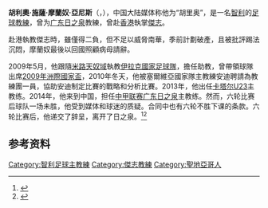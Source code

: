 {{Infobox Football biography
| fullname = 胡利奧·施薩·摩蘭奴·亞尼斯<br>{{lang|es|Julio César Moreno Yáñez}}
| dateofbirth = {{birth date and age|1969|9|27}}
| cityofbirth = [[聖地牙哥|聖地牙哥]]
| countryofbirth = [[智利|智利]]
| currentclub =  
| manageryears1 = 2000–2003|
| managerclubs1 = [[中國國家足球隊|中國國家足球隊]] (助教)|
| manageryears2 = 2003–2004|
| managerclubs2 = [[洪都拉斯國家足球隊|洪都拉斯國家足球隊]] (助教)|
| manageryears3 = 2004–2005|
| managerclubs3 = [[萨德体育俱乐部|艾薩德]] (助教)|
| manageryears4 = 2006|
| managerclubs4 = L'Entente SSG|
| manageryears5 = 2006–2007|
| managerclubs5 = [[貝迪斯|貝迪斯]] (助教)|
| manageryears6 = 2007|
| managerclubs6 = [[牙買加國家足球隊|牙買加國家足球隊]] (助教)|
| manageryears7 = 2008–2009|
| managerclubs7 = [[傑志|傑志]]|
| manageryears8 = 2009|
| managerclubs8 = [[伊拉克國家足球隊|伊拉克國家足球隊]] (助教)|
| manageryears9 = 2009–2010|
| managerclubs9 = [[塞尔维亚国家足球队|塞尔维亚国家足球队]] (助教)|
| manageryears10 = 2013|
| managerclubs10 = [[卡塔尔23岁以下国家足球队|卡塔尔U23]]|
| manageryears11 = 2014|
| managerclubs11 = [[广东日之泉|广东日之泉]]|
}}
'''胡利奧·施薩·摩蘭奴·亞尼斯'''（'''{{lang|es|Julio César Moreno Yáñez}}'''，{{bd|1969年|9月27日|catIdx=Moreno,Julio César Yáñez}}），中国大陆媒体称他为“胡里奥”，是一名[[智利|智利]]的[[足球|足球]][[教練|教練]]，曾为[[广东日之泉|广东日之泉]]教練，曾赴[[香港|香港]]執掌[[傑志|傑志]]。

赴港執教傑志時，雖僅得二負，但不足以威脅南華，季前計劃破產，且被批評踢法沉悶，摩蘭奴最後以回國照顧病母請辭。

2009年5月，他跟隨[[米路天奴域|米路天奴域]]執教[[伊拉克國家足球隊|伊拉克國家足球隊]]，擔任助教，曾帶領球隊出席[[2009年洲際國家盃|2009年洲際國家盃]]，2010年冬天，他被塞爾維亞國家隊主教練安迪聘請為教練團一員，協助安迪制定比賽的戰略和分析比賽。2013年，他出任[[卡塔尔23岁以下国家足球队|卡塔尔U23]]主教练。2014年，他来到中国，担任[[中甲联赛|中甲联赛]][[广东日之泉|广东日之泉]]主教练。然而，六轮比赛后球队一场未胜，他受到媒体和球迷的质疑。合同中也有六轮不胜下课的条款。六轮比赛后，他递交了辞呈，离开了日之泉。<ref>{{cite news|title=广东日之泉邀米卢执教遭拒 胡里奥正式递交辞呈|url=http://sports.sohu.com/20140420/n398518218.shtml|accessdate=2014-04-25|newspaper=大洋网-广州日报|date=2014-04-20|archive-date=2015-12-13|archive-url=https://web.archive.org/web/20151213233545/http://sports.sohu.com/20140420/n398518218.shtml|dead-url=no}}</ref><ref>{{cite news|title=胡里奥逼近下课条款“红线”|url=http://news.163.com/14/0413/07/9PMNSKDJ00014AED.html|accessdate=2014-04-25|newspaper=广州日报|date=2014-04-13}}{{Dead link|date=2020年1月 |bot=InternetArchiveBot |fix-attempted=yes }}</ref>

== 参考资料 ==
{{reflist}}

{{2014年中甲分类名单日之泉}}

{{DEFAULTSORT:Moreno Yanez, Julio Cesar}}
[[Category:智利足球主教練|Category:智利足球主教練]]
[[Category:傑志教練|Category:傑志教練]]
[[Category:聖地亞哥人|Category:聖地亞哥人]]